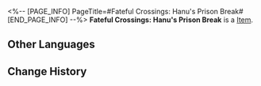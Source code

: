 <%-- [PAGE_INFO]
PageTitle=#Fateful Crossings: Hanu's Prison Break#
[END_PAGE_INFO] --%>
{{Item Infobox
|id          = 309002
|image       = Item Fateful Crossings- Hanu's Prison Break.png{{subst:void|<!--$UPLOAD:<<SpriteOutput/ItemFigures/309001.png>-<Item Fateful Crossings- Hanu's Prison Break.png>-<Item Icons>>-->}}
|type        = 
|invCategory = 
|rarity      = 4
|effect      = 
|description = A beautiful envelope containing a customized ticket. When used, you can choose one of the following 4-star characters:<br />Guinaifen, Sampo, Asta, or Yukong.
}}
{{Description|"Meet new companions in your journeys."}}
'''Fateful Crossings: Hanu's Prison Break''' is a [[Item]].

==Other Languages==
{{Other Languages
|en   = Fateful Crossings: Hanu's Prison Break
|zhs  = 旅程之遇：「哈努兄弟越狱记」
|zht  = 旅程之遇：「哈努兄弟越獄記」
|ja   = 旅の出会い：「ブラザーハヌ脱獄記」
|ko   = 여정에서의 만남: 「하누 형제 탈옥기」
|es   = Encuentros en el viaje: La fuga de Hanu
|fr   = Rencontre&nbsp;: Évasion de Hanu
|ru   = Встречи в путешествии: Побег братца Хану
|th   = การพบพานระหว่างเดินทาง: "บันทึกหนีแดนขังของลูกพี่ Hanu"
|vi   = Hành Trình Gặp Gỡ: Nhật Ký Vượt Ngục Của Người Anh Em Hanu
|de   = Schicksalhafte Begegnungen: Hanus Gefängnisausbruch
|id   = Fateful Crossings: "Catatan Pelarian Penjara Hanu"
|pt   = Encontro Destinado: Fuga da Prisão de Hanu
}}

==Change History==
{{Change History|2.0}}